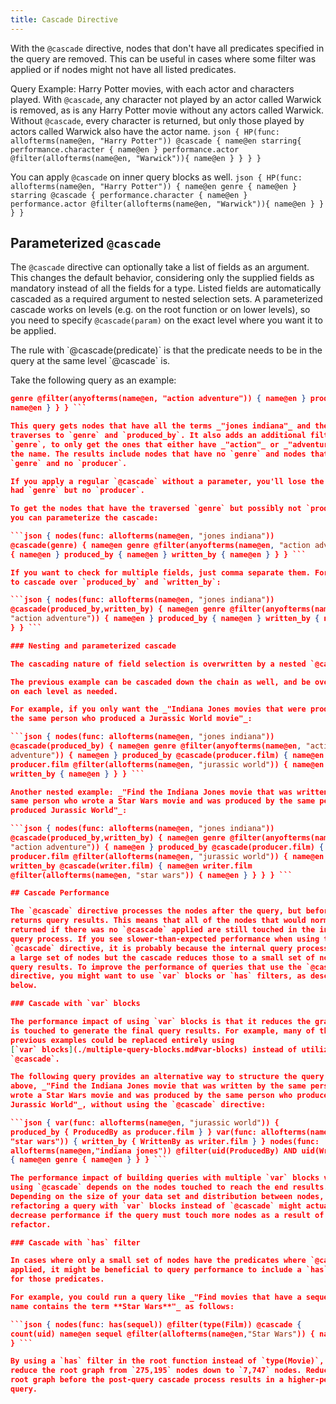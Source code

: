 ```yaml
---
title: Cascade Directive
---
```


With the `@cascade` directive, nodes that don't have all predicates specified in
the query are removed. This can be useful in cases where some filter was applied
or if nodes might not have all listed predicates.

Query Example: Harry Potter movies, with each actor and characters played. With
`@cascade`, any character not played by an actor called Warwick is removed, as
is any Harry Potter movie without any actors called Warwick. Without `@cascade`,
every character is returned, but only those played by actors called Warwick also
have the actor name.
`json { HP(func: allofterms(name@en, "Harry Potter")) @cascade { name@en starring{ performance.character { name@en } performance.actor @filter(allofterms(name@en, "Warwick")){ name@en } } } } `

You can apply `@cascade` on inner query blocks as well.
`json { HP(func: allofterms(name@en, "Harry Potter")) { name@en genre { name@en } starring @cascade { performance.character { name@en } performance.actor @filter(allofterms(name@en, "Warwick")){ name@en } } } } `

## Parameterized `@cascade`

The `@cascade` directive can optionally take a list of fields as an argument.
This changes the default behavior, considering only the supplied fields as
mandatory instead of all the fields for a type. Listed fields are automatically
cascaded as a required argument to nested selection sets. A parameterized
cascade works on levels (e.g. on the root function or on lower levels), so you
need to specify `@cascade(param)` on the exact level where you want it to be
applied.

<Tip>
  The rule with `@cascade(predicate)` is that the predicate needs to be in the
  query at the same level `@cascade` is.
</Tip>

Take the following query as an example:

````json { nodes(func: allofterms(name@en, "jones indiana")) { name@en
genre @filter(anyofterms(name@en, "action adventure")) { name@en } produced_by {
name@en } } } ```

This query gets nodes that have all the terms _"jones indiana"_ and then
traverses to `genre` and `produced_by`. It also adds an additional filter for
`genre`, to only get the ones that either have _"action"_ or _"adventure"_ in
the name. The results include nodes that have no `genre` and nodes that have no
`genre` and no `producer`.

If you apply a regular `@cascade` without a parameter, you'll lose the ones that
had `genre` but no `producer`.

To get the nodes that have the traversed `genre` but possibly not `produced_by`,
you can parameterize the cascade:

```json { nodes(func: allofterms(name@en, "jones indiana"))
@cascade(genre) { name@en genre @filter(anyofterms(name@en, "action adventure"))
{ name@en } produced_by { name@en } written_by { name@en } } } ```

If you want to check for multiple fields, just comma separate them. For example,
to cascade over `produced_by` and `written_by`:

```json { nodes(func: allofterms(name@en, "jones indiana"))
@cascade(produced_by,written_by) { name@en genre @filter(anyofterms(name@en,
"action adventure")) { name@en } produced_by { name@en } written_by { name@en }
} } ```

### Nesting and parameterized cascade

The cascading nature of field selection is overwritten by a nested `@cascade`.

The previous example can be cascaded down the chain as well, and be overridden
on each level as needed.

For example, if you only want the _"Indiana Jones movies that were produced by
the same person who produced a Jurassic World movie"_:

```json { nodes(func: allofterms(name@en, "jones indiana"))
@cascade(produced_by) { name@en genre @filter(anyofterms(name@en, "action
adventure")) { name@en } produced_by @cascade(producer.film) { name@en
producer.film @filter(allofterms(name@en, "jurassic world")) { name@en } }
written_by { name@en } } } ```

Another nested example: _"Find the Indiana Jones movie that was written by the
same person who wrote a Star Wars movie and was produced by the same person who
produced Jurassic World"_:

```json { nodes(func: allofterms(name@en, "jones indiana"))
@cascade(produced_by,written_by) { name@en genre @filter(anyofterms(name@en,
"action adventure")) { name@en } produced_by @cascade(producer.film) { name@en
producer.film @filter(allofterms(name@en, "jurassic world")) { name@en } }
written_by @cascade(writer.film) { name@en writer.film
@filter(allofterms(name@en, "star wars")) { name@en } } } } ```

## Cascade Performance

The `@cascade` directive processes the nodes after the query, but before Dgraph
returns query results. This means that all of the nodes that would normally be
returned if there was no `@cascade` applied are still touched in the internal
query process. If you see slower-than-expected performance when using the
`@cascade` directive, it is probably because the internal query process returns
a large set of nodes but the cascade reduces those to a small set of nodes in
query results. To improve the performance of queries that use the `@cascade`
directive, you might want to use `var` blocks or `has` filters, as described
below.

### Cascade with `var` blocks

The performance impact of using `var` blocks is that it reduces the graph that
is touched to generate the final query results. For example, many of the
previous examples could be replaced entirely using
[`var` blocks](./multiple-query-blocks.md#var-blocks) instead of utilizing
`@cascade`.

The following query provides an alternative way to structure the query shown
above, _"Find the Indiana Jones movie that was written by the same person who
wrote a Star Wars movie and was produced by the same person who produced
Jurassic World"_, without using the `@cascade` directive:

```json { var(func: allofterms(name@en, "jurassic world")) {
produced_by { ProducedBy as producer.film } } var(func: allofterms(name@en,
"star wars")) { written_by { WrittenBy as writer.film } } nodes(func:
allofterms(name@en,"indiana jones")) @filter(uid(ProducedBy) AND uid(WrittenBy))
{ name@en genre { name@en } } } ```

The performance impact of building queries with multiple `var` blocks versus
using `@cascade` depends on the nodes touched to reach the end results.
Depending on the size of your data set and distribution between nodes,
refactoring a query with `var` blocks instead of `@cascade` might actually
decrease performance if the query must touch more nodes as a result of the
refactor.

### Cascade with `has` filter

In cases where only a small set of nodes have the predicates where `@cascade` is
applied, it might be beneficial to query performance to include a `has` filter
for those predicates.

For example, you could run a query like _"Find movies that have a sequel whose
name contains the term **Star Wars**"_ as follows:

```json { nodes(func: has(sequel)) @filter(type(Film)) @cascade {
count(uid) name@en sequel @filter(allofterms(name@en,"Star Wars")) { name@en } }
} ```

By using a `has` filter in the root function instead of `type(Movie)`, you can
reduce the root graph from `275,195` nodes down to `7,747` nodes. Reducing the
root graph before the post-query cascade process results in a higher-performing
query.
````
